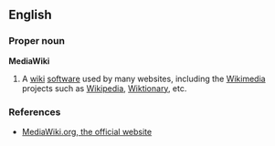 {{rfd}}
{{wikipedia}}
==English==

===Proper noun===
'''MediaWiki'''
# {{Wiktionary and WMF jargon}} A [[wiki]] [[software]] used by many websites, including the [[Wikimedia Foundation|Wikimedia]] projects such as [[Wikipedia]], [[Wiktionary]], etc.

===References===
* [http://www.mediawiki.org/ MediaWiki.org, the official website]